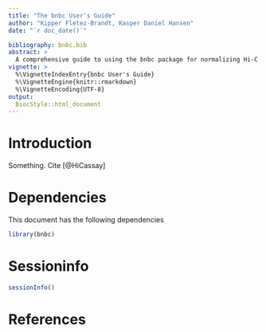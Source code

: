 ```yaml
---
title: "The bnbc User's Guide"
author: "Kipper Fletez-Brandt, Kasper Daniel Hansen"
date: "`r doc_date()`"

bibliography: bnbc.bib
abstract: >
  A comprehensive guide to using the bnbc package for normalizing Hi-C replicates.
vignette: >
  %\VignetteIndexEntry{bnbc User's Guide}
  %\VignetteEngine{knitr::rmarkdown}
  %\VignetteEncoding{UTF-8}
output: 
  BiocStyle::html_document
---
```


# Introduction

Something. Cite [@HiCassay]

# Dependencies

This document has the following dependencies

```r
library(bnbc)
```

# Sessioninfo

```r
sessionInfo()
```

# References


